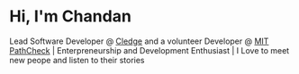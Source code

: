# Hi, I'm Chandan

Lead Software Developer @ [Cledge](https://www.cledge.org/) and a volunteer Developer @ [MIT PathCheck](https://www.pathcheck.org/) | Enterpreneurship and Development Enthusiast | I Love to meet new peope and listen to their stories 